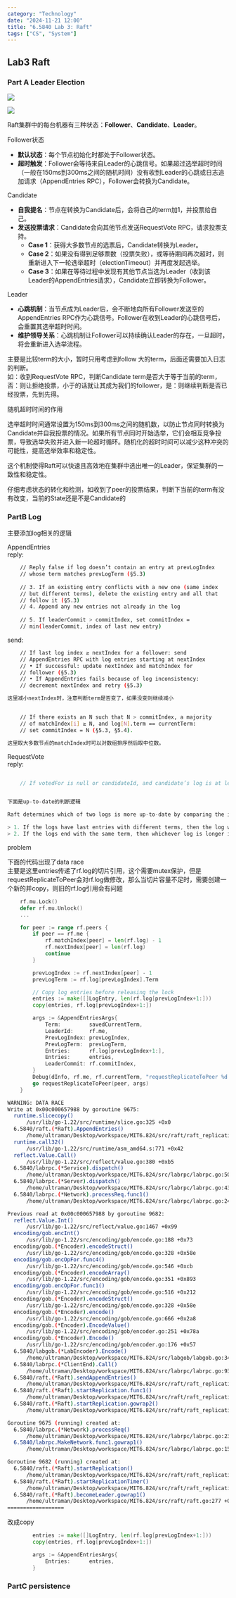 ```yaml
---
category: "Technology"
date: "2024-11-21 12:00"
title: "6.5840 Lab 3: Raft"
tags: ["CS", "System"]
---
```


## Lab3 Raft

### Part A Leader Election

![](https://github.com/OneSizeFitsQuorum/raft-thesis-zh_cn/raw/master/static/3_1.png)  

![](https://github.com/OneSizeFitsQuorum/raft-thesis-zh_cn/raw/master/static/3_3.png)

Raft集群中的每台机器有三种状态：**Follower**、**Candidate**、**Leader**。

Follower状态

- **默认状态**：每个节点初始化时都处于Follower状态。
- **超时触发**：Follower会等待来自Leader的心跳信号。如果超过选举超时时间（一般在150ms到300ms之间的随机时间）没有收到Leader的心跳或日志追加请求（AppendEntries RPC），Follower会转换为Candidate。

Candidate

- **自我提名**：节点在转换为Candidate后，会将自己的term加1，并投票给自己。
- **发送投票请求**：Candidate会向其他节点发送RequestVote RPC，请求投票支持。
    - **Case 1**：获得大多数节点的选票后，Candidate转换为Leader。
    - **Case 2**：如果没有得到足够票数（投票失败），或等待期间再次超时，则重新进入下一轮选举超时（electionTimeout）并再度发起选举。
    - **Case 3**：如果在等待过程中发现有其他节点当选为Leader（收到该Leader的AppendEntries请求），Candidate立即转换为Follower。

Leader

- **心跳机制**：当节点成为Leader后，会不断地向所有Follower发送空的AppendEntries RPC作为心跳信号。Follower在收到Leader的心跳信号后，会重置其选举超时时间。
- **维护领导关系**：心跳机制让Follower可以持续确认Leader的存在，一旦超时，将会重新进入选举流程。

主要是比较term的大小，暂时只用考虑到follow 大的term，后面还需要加入日志的判断。  
如：收到RequestVote RPC，判断Candidate term是否大于等于当前的term，否：则让拒绝投票，小于的话就让其成为我们的follower，是：则继续判断是否已经投票，先到先得。

随机超时时间的作用

选举超时时间通常设置为150ms到300ms之间的随机数，以防止节点同时转换为Candidate并自我投票的情况。如果所有节点同时开始选举，它们会相互竞争投票，导致选举失败并进入新一轮超时循环。随机化的超时时间可以减少这种冲突的可能性，提高选举效率和稳定性。

这个机制使得Raft可以快速且高效地在集群中选出唯一的Leader，保证集群的一致性和稳定性。

仔细考虑状态的转化和检测，如收到了peer的投票结果，判断下当前的term有没有改变，当前的State还是不是Candidate的

### PartB Log

主要添加log相关的逻辑

AppendEntries  
reply:

```sh
	// Reply false if log doesn’t contain an entry at prevLogIndex
	// whose term matches prevLogTerm (§5.3)
	
	// 3. If an existing entry conflicts with a new one (same index
	// but different terms), delete the existing entry and all that
	// follow it (§5.3)
	// 4. Append any new entries not already in the log
	
	// 5. If leaderCommit > commitIndex, set commitIndex =
	// min(leaderCommit, index of last new entry)
```

send:

```sh
	// If last log index ≥ nextIndex for a follower: send
	// AppendEntries RPC with log entries starting at nextIndex
	// • If successful: update nextIndex and matchIndex for
	// follower (§5.3)
	// • If AppendEntries fails because of log inconsistency:
	// decrement nextIndex and retry (§5.3)

这里减小nextIndex时，注意判断term是否变了，如果没变则继续减小


	// If there exists an N such that N > commitIndex, a majority
	// of matchIndex[i] ≥ N, and log[N].term == currentTerm:
	// set commitIndex = N (§5.3, §5.4).

这里取大多数节点的matchIndex时可以对数组排序然后取中位数。
```

RequestVote  
reply:

```go 

	// If votedFor is null or candidateId, and candidate’s log is at least as up-to-date as receiver’s log, grant vote


下面是up-to-date的判断逻辑

Raft determines which of two logs is more up-to-date by comparing the index and term of the last entries in the logs.

> 1. If the logs have last entries with different terms, then the log with the later term is more up-to-date.
> 2. If the logs end with the same term, then whichever log is longer is more up-to-date
```

problem

下面的代码出现了data race  
主要是这里entries传递了rf.log的切片引用，这个需要mutex保护，但是 requestReplicateToPeer会对rf.log做修改，那么当切片容量不足时，需要创建一个新的并copy，则旧的rf.log引用会有问题

```go
	rf.mu.Lock()
	defer rf.mu.Unlock()
	...

	for peer := range rf.peers {
		if peer == rf.me {
			rf.matchIndex[peer] = len(rf.log) - 1
			rf.nextIndex[peer] = len(rf.log)
			continue
		}

		prevLogIndex := rf.nextIndex[peer] - 1
		prevLogTerm := rf.log[prevLogIndex].Term

		// Copy log entries before releasing the lock
		entries := make([]LogEntry, len(rf.log[prevLogIndex+1:]))
		copy(entries, rf.log[prevLogIndex+1:])

		args := &AppendEntriesArgs{
			Term:         savedCurrentTerm,
			LeaderId:     rf.me,
			PrevLogIndex: prevLogIndex,
			PrevLogTerm:  prevLogTerm,
			Entries:      rf.log[prevLogIndex+1:],
			Entries:      entries,
			LeaderCommit: rf.commitIndex,
		}
		Debug(dInfo, rf.me, rf.currentTerm, "requestReplicateToPeer %d args: %v", peer, args)
		go requestReplicateToPeer(peer, args)
	}
```

```sh
WARNING: DATA RACE
Write at 0x00c000657988 by goroutine 9675:
  runtime.slicecopy()
      /usr/lib/go-1.22/src/runtime/slice.go:325 +0x0
  6.5840/raft.(*Raft).AppendEntries()
      /home/ultraman/Desktop/workspace/MIT6.824/src/raft/raft_replication.go:52 +0x4b8
  runtime.call32()
      /usr/lib/go-1.22/src/runtime/asm_amd64.s:771 +0x42
  reflect.Value.Call()
      /usr/lib/go-1.22/src/reflect/value.go:380 +0xb5
  6.5840/labrpc.(*Service).dispatch()
      /home/ultraman/Desktop/workspace/MIT6.824/src/labrpc/labrpc.go:506 +0x524
  6.5840/labrpc.(*Server).dispatch()
      /home/ultraman/Desktop/workspace/MIT6.824/src/labrpc/labrpc.go:430 +0x24e
  6.5840/labrpc.(*Network).processReq.func1()
      /home/ultraman/Desktop/workspace/MIT6.824/src/labrpc/labrpc.go:240 +0x9c

Previous read at 0x00c000657988 by goroutine 9682:
  reflect.Value.Int()
      /usr/lib/go-1.22/src/reflect/value.go:1467 +0x99
  encoding/gob.encInt()
      /usr/lib/go-1.22/src/encoding/gob/encode.go:188 +0x73
  encoding/gob.(*Encoder).encodeStruct()
      /usr/lib/go-1.22/src/encoding/gob/encode.go:328 +0x58e
  encoding/gob.encOpFor.func4()
      /usr/lib/go-1.22/src/encoding/gob/encode.go:546 +0xcb
  encoding/gob.(*Encoder).encodeArray()
      /usr/lib/go-1.22/src/encoding/gob/encode.go:351 +0x893
  encoding/gob.encOpFor.func1()
      /usr/lib/go-1.22/src/encoding/gob/encode.go:516 +0x212
  encoding/gob.(*Encoder).encodeStruct()
      /usr/lib/go-1.22/src/encoding/gob/encode.go:328 +0x58e
  encoding/gob.(*Encoder).encode()
      /usr/lib/go-1.22/src/encoding/gob/encode.go:666 +0x2a8
  encoding/gob.(*Encoder).EncodeValue()
      /usr/lib/go-1.22/src/encoding/gob/encoder.go:251 +0x78a
  encoding/gob.(*Encoder).Encode()
      /usr/lib/go-1.22/src/encoding/gob/encoder.go:176 +0x57
  6.5840/labgob.(*LabEncoder).Encode()
      /home/ultraman/Desktop/workspace/MIT6.824/src/labgob/labgob.go:34 +0x5b
  6.5840/labrpc.(*ClientEnd).Call()
      /home/ultraman/Desktop/workspace/MIT6.824/src/labrpc/labrpc.go:93 +0x1e4
  6.5840/raft.(*Raft).sendAppendEntries()
      /home/ultraman/Desktop/workspace/MIT6.824/src/raft/raft_replication.go:70 +0x10e
  6.5840/raft.(*Raft).startReplication.func1()
      /home/ultraman/Desktop/workspace/MIT6.824/src/raft/raft_replication.go:88 +0x8e
  6.5840/raft.(*Raft).startReplication.gowrap2()
      /home/ultraman/Desktop/workspace/MIT6.824/src/raft/raft_replication.go:169 +0x4f

Goroutine 9675 (running) created at:
  6.5840/labrpc.(*Network).processReq()
      /home/ultraman/Desktop/workspace/MIT6.824/src/labrpc/labrpc.go:239 +0x28a
  6.5840/labrpc.MakeNetwork.func1.gowrap1()
      /home/ultraman/Desktop/workspace/MIT6.824/src/labrpc/labrpc.go:157 +0x9c

Goroutine 9682 (running) created at:
  6.5840/raft.(*Raft).startReplication()
      /home/ultraman/Desktop/workspace/MIT6.824/src/raft/raft_replication.go:169 +0x9f2
  6.5840/raft.(*Raft).startReplicationTimer()
      /home/ultraman/Desktop/workspace/MIT6.824/src/raft/raft_replication.go:76 +0x58
  6.5840/raft.(*Raft).becomeLeader.gowrap1()
      /home/ultraman/Desktop/workspace/MIT6.824/src/raft/raft.go:277 +0x44
==================
```

改成copy

```go
		entries := make([]LogEntry, len(rf.log[prevLogIndex+1:]))
		copy(entries, rf.log[prevLogIndex+1:])

		args := &AppendEntriesArgs{
			Entries:      entries,
		}
```

### PartC persistence
